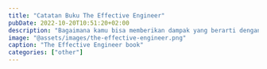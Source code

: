 ```yaml
---
title: "Catatan Buku The Effective Engineer"
pubDate: 2022-10-20T10:51:20+02:00
description: "Bagaimana kamu bisa memberikan dampak yang berarti dengan usaha yang minimal"
image: "@assets/images/the-effective-engineer.png"
caption: "The Effective Engineer book"
categories: ["other"]
---
```


<Style />

## Focus on High-Leverage Activities

Penulis berpendapat bahwa _engineer_ yang efektif adalah ia yang selalu berkomitmen untuk melakukan aktifitas yang memiliki _high leverage_. Apa itu _leverage_?

```
Leverage = Dampak ÷ Waktu
```

Artinya, engineer yang efektif melakukan hal-hal yang berdampak tinggi dalam yang waktu yang sesingkat-singkatnya.

Berbeda dengan resource lain, **waktu adalah sesuatu yang tak dapat disimpan**, tak dapat diulang, dan tak dapat digunakan lagi. Jadi gunakan sebaik-baiknya!

Salah satu contoh aktifitas dengan _high leverage_ adalah mentoring karena keberhasilan suatu product ialah keberhasilan tim, bukan individual. Di Quora, engineer baru didampingi mentor selama 2-3 bulan awal. Aktifitasnya macam-macam; review code, membahas skill apa aja yang harus dipelajari, pair programming, diskusi _engineering trade-off_, gimana caranya kolaborasi dengan tim lain, dan lain sebagainya. Hasilnya dalam seminggu saja, mereka langsung bisa _fix bug_ atau rilis fitur kecil baru.

1% investasi saja bisa meningkatkan produktifitas aktifitas 99% sisanya. Belajar UNIX command bisa memangkas waktu sekian menit task, belajar menggunakan debugging tools bisa menghemat beberapa jam waktu development, dll.

Usahakan tanyakan selalu 3 hal berikut:
- Apa yang bisa gue lakuin agar task yang sedang dikerjaan ber-impact tinggi?
- Gimana caranya gue bisa menyelesaikan task dengan waktu yang sesingkat-singkatnya?
- Ada task lain ber-impact tinggi yang bisa gue kerjain?

Contoh lain aktifitas yang memiliki impact tinggi:
- Automasi proses/tools/testing saat development
- Ngobrol sama Customer Support soal apa yang **paling dibutuhkan** user
- Buat skala prioritas task-task dengan impact tinggi

Contoh real life dari Bill Gates: sebagai seorang filantropis, beliau berinvestasi di vaksin campak dan malaria. Alasannya?
- Murah. Cuman $0.25 per vaksin
- Bisa menyelamatkan jutaan nyawa manusia

## Optimize for Learning

Adopsi mindset growth. Apaan tuh? Mindset dimana kita melihat tantangan sebagai suatu kesempatan untuk belajar.
- Mindset ini sangat berpengaruh terhadap output
- Gimana caranya? Own your stories. Buat dinasti sendiri. Jangan ngikutin resume orang. Be genuine

Selalu investasikan waktu untuk belajar. Karena ilmu itu sifatnya eksponensial, seperti bunga:
- 5% bunga bakal menghasilkan output 49% lebih banyak setelah 40 tahun dan 82% setelah 60 dibandingkan dengan bunga 4%
- Karena sifatnya yang eksponensial, delta kecil saja bisa menghasilkan perbedaan yang sangat besar dalam jangka waktu yang lama.

Tapi sayangnya, kita sering meremehkan _improvement_ 1% ini karena terlihat sangat kecil dan tak berarti. Padahal kalo dihitung-hitung, jika kita bisa konsisten improve diri kita 1% saja setiap hari, di akhir tahun kita akan menjadi pribadi yang 37x lebih baik, bukan 3.65x.

Sibukkan dengan proyek-proyek yang menantang. Gak menantang = menyia-nyiakan waktu untuk belajar. Perlu diingat lagi bahwa _improvement_ itu sifatnya eksponensial (kayak analogi bunga tadi).

**Cari tempat kerja yang kondusif untuk belajar**. Coba liat profil perusahaan apakah mereka:
- Fast growth? Kalau kita diminta naik roket, kita gak akan tanya-tanya tempat duduknya seperti apa, nyaman apa enggak
- Ada training? Program mentoring?
- Open untuk menerima feedback?
- Berlaju cepat? Cepat beriterasi -> cepat dapat feedback -> cepat pula kita belajar
- Banyak orang pinter? Liat apakah si interviewer itu terlihat lebih pintar dari kita
- _Autonomous_? Kita bisa pick up task yang ingin kita kerjakan dan cari tahu sendiri gimana cara menyelesaikannya

**Dedikasikan 20% saja dari waktu kerja untuk belajar hal baru**. Google menerapkan ini. Walau awalnya banyak yang meragukan, namun ternyata habbit ini membuahkan hasil. Gmail, Google News, dan AdSense lahir dari ide "20% waktu" ini.

Kalau ukurannya per pekan, jangan diambil semua dalam satu hari, tapi sebar; 1-2 jam sehari. Hitung-hitung sekalian membentuk kebiasaan _self-improvement_ setiap hari.

Harus ngapain aja selama waktu 20% ini? Kita bisa ambil beberapa contoh:
- Pelajari code abstraction di codebase. Pahami konteks mengapa ada abstraksi ini. Tanyakan pada diri sendiri: jika diminta menulis kembali abstraksi tersebut, apakah ada hal yang mau diubah?
- Jangan takut nyemplung untuk memahami code yang dianggap susah/legacy
- Kuasai bahasa pemrograman yang sedang digunakan
- Baca wiki/dokumentasi tim
- Ikut serta dalam diskusi proyek yang berhubungan sama kerjaan kita sehari-hari. Kalau kita gak termasuk dalam anggota proyek, bisa ijin jadi "kuping" aja
- Coba buka diskusi dengan engineer senior. Kalau gak ada, mending pindah tim :)
- Kerjakan proyek-proyek yang berbeda, yang di luar batas nyaman kita

Teruslah belajar:
- Kerjakan side projects. Ide-ide brilian sering muncul dari side project
- Baca buku. Penulis bisa membaca 1-2 buku dalam seminggu
- Bikin tulisan :)
- Follow orang-orang yang knowledgeable, baca blog mereka, dengerin podcast-nya, dll
- Ikut meetup, conference
- Networking!

### Prioritize Regularly

Dalam satu tahun, tim si Penulis dulu ketika bekerja di Quora bisa memperbanyak jumlah user aktif bulanan dan harian sebanyak 3x lipat. Kuncinya? Terus menerus membuat skala prioritas pekerjaan.

Kenyataannya, task yang dapat dikerjaan akan selalu lebih banyak dibanding ketersediaan resource yang ada. Inilah mengapa membuat prioritas secara berkala itu perlu dan ini merupakan salah satu aktifitas yang _high leverage_.

Caranya gimana?

1. Langkah pertama dalam membuat prioritas adalah **menuliskan semua task yang akan dikerjakan**. List ini harus mudah diakses: terserah mau pake apa aja: Github, Gitlab, Notion, pensil dan kertas.\
    \
    Kenapa harus ditulis? Karena otak manusia itu gak didesain untuk mengingat-ingat, tapi untuk memproses.\
    \
    Kalo terus-menerus digunakan untuk mengingat-ingat, banyak research membuktikan bahwa hal ini dapat mengurangi kemampuan berkonsentrasi dan menurunkan kecakapan dalam mengambil keputusan. Jadi lebih baik otak kita digunakan untuk memecahkan masalah-masalah _engineering_ aja dibanding mengingat-ingat apa yang harus dikerjakan.
2. Buat prioritas berdasarkan impact-nya. Kalo bingung, dibuat kira-kira aja berdasarkan informasi yang kita punya saat itu. Kerjakan. Setelah selesai, tanya pada diri sendiri: **Ada lagi gak task dengan _leverage_ yang tinggi yang bisa gue kerjain?**

Tapi pertanyaan terbesarnya adalah: bagaimana kita bisa tahu task mana yang punya _leverage_ lebih tinggi dibanding yang sedang kita kerjakan?

Cara yang mudah: kalau aktifitas tersebut termasuk ke dalam hal-hal seperti
- Membuat laporan
- Meeting
- Membalas email yang gak urgent

lebih baik di-skip dulu. Cari aktifitas yang berkaitan dengan
- Rilis produk/fitur
- Peningkatan _user acquisition_
- Berjalannya metrik
- Conversion
- Dan segala macam aktifitas yang bisa kita banggakan pas presentasi

Kalau hasil nyatanya keliatan, bakal sedikit kok yang komplain karena kita gak hadir di meeting atau lama bales email. Kalau kita banyak mengerjakan hal-hal yang penting, yang kecil-kecil jadi terlihat tak berarti.

Ibarat kita mau nabung lebih banyak dengan pergi ke supermarket yang lebih murah. Paling sekali belanja banyak cuman hemat €3-5. Tapi kalau kita banyak fokuskan waktu untuk dapat gaji yang lebih baik dengan belajar negosiasi gaji, meningkatkan kapasitas diri, dan lain sebagainya, kita bisa dapat bayaran yang jauh lebih besar dan penghematan €3-5 tadi jadi gak ada apa-apanya.

Gak bilang kalau kita gak bisa berhemat ya :) Cuman pastikan _effort_ yang kita keluarkan proporsional dengan impact yang diharapkan.

**Belajar untuk bilang "Tidak"**: ketika diajak meeting, diajak ngobrol sama product owner soal ide baru, di-assign untuk fix bug yang kecil. Gak semuanya harus jadi kewajiban kita. Kadang mereka gak paham betapa berharganya waktu kita sendiri.

Fokus terhadap hal yang **_important and non urgent_**.

<div style="overflow: auto">
<table id="high-lev-table">
  <thead>
    <tr>
      <th>-</th>
      <th>Urgent</th>
      <th>Non Urgent</th>
    </tr>
  </thead>
  <tbody>
    <tr>
      <td><b>Important</b></td>
      <td>
        <h4 id="important-urgent-quadrant">[1]</h4>
        <ul style="margin-bottom: 0">
          <li>Deadlines</li>
          <li>Production meltdown</li>
        </ul>
      </td>
      <td id="shiny">
        <h4 id="important-non-urgent-quadrant">[2]</h4>
        <ul style="margin-bottom: 0">
          <li>Planning & preventions</li>
          <li>Personal development</li>
          <li>Building relationships</li>
        </ul>
      </td>
    </tr>
    <tr>
      <td><b>Non Important</b></td>
      <td>
        <h4 id="non-important-urgent-quadrant">[3]</h4>
        <ul style="margin-bottom: 0">
          <li>Interruptions</li>
          <li>Most meetings</li>
          <li>Most emails</li>
        </ul>
      </td>
      <td>
        <h4 id="non-important-non-urgent-quadrant">[4]</h4>
        <ul style="margin-bottom: 0">
          <li>Twitter-an</li>
        </ul>
      </td>
    </tr>
  </tbody>
</table>
</div>

Jangan biarkan aktifitas di Quadrant [[1]](#important-urgent-quadrant) dan [[3]](#non-important-urgent-quadrant) mendikte schedule kita. Contoh lain dari aktifitas Quadrant [[2]](#important-non-urgent-quadrant) adalah:
- Merencanakan target karir kita kedepannya
- Membaca buku dan artikel tentang _professional development_
- Mentoring kolega
- Memastikan infrastruktur _scalable_

Intinya **Quadrant [[2]](#important-non-urgent-quadrant) itu investasi tanpa deadline** jadi gak ada urjensinya sama sekali. Melakukannya pun jadi enak, enjoy, dan relaks karena gak dikejar waktu.

Nimrod Hoofien, engineering director di Facebook (ex-Amazon juga) memberi label 1-4 di setiap item TODO list-nya.

Hati-hati kalau kita terlalu banyak mengerjakan aktifitas Quadrant [[1]](#important-urgent-quadrant). Karena bisa jadi disebabkan karena kurangnya dedikasi waktu kita di Quadrant [[2]](#important-non-urgent-quadrant). Misal:
- Banyaknya alert di production mungkin bisa jadi indikator perlunya _recovery automation_
- Banyaknya bug mungkin karena kita kurang menulis test
- Deadline yang tak henti-henti mungkin disebabkan karena planning dan estimasi yang kurang matang

Lebih banyak berinvestasi di Quadrant [[2]](#important-non-urgent-quadrant) dapat membantu mengurangi beban dan urjensi di Quadrant [[1]](#important-urgent-quadrant).

Kalau sudah tahu apa yang harus dikerjakan, **_protect your time_**. Programmer, layaknya penulis, punya unit waktunya sendiri: bukan per jam, tapi per setengah hari. Kita tidak bisa menulis program hanya dalam waktu satu jam. Satu jam itu ibarat baru pemanasan, belum _kick-off_.

Cara melindungi waktu kerja kita bagaimana?
- Bisa jadwalkan meeting hanya di akhir waktu kerja. Atau kalau bisa yang runtut, jangan berjeda
- Block kalendar
- Jika ada yang meminta bantuan, bisa dibalas dengan: "Gue pengen banget bantu, tapi sekarang gue lagi fokus nih. Mungkin nanti ya (misal setengah jam lagi)?"

**Batasi jumlah pekerjaan yang sedang dikerjakan**. Kayak nonton aksi di panggung, kalau kebanyak aktor yang masuk dan keluar panggung, kita jadi fokus ke mereka bukan ke performance-nya. Pekerjaan juga sama.

> Increasing work linearly increases the likelihood of failure exponentially. <br/> — Barry and Benson di bukunya <cite>Personal Kanban</cite>

Kapasitas tiap orang berbeda-beda. Trial and error aja berapa banyak proyek yang bisa kita kerjaan dalam satu waktu.

**Lawan kemalasan dengan rencana if-then-else**. Misal, "kalau masih ada sisa waktu 20 menit sebelum aktifitas selanjutnya, gue akan ngerjain ____". Bisa diisi dengan code review, membalas email, cari tau penyebab bug kecil, menulis unit test. Jangan yang berat-berat.

Buat kebiasaan membuat prioritas. Gak ada workflow yang spesifik sih, kita musti cari tau sendiri karena beda-beda tiap orang. **Yang penting itu kebiasan memprioritaskan pekerjaannya, bukan teknisnya**.

Setiap kali ada task yang gak selesai, bisa tanyakan pada diri sendiri: kenapa gak selesai? Apakah ada sesuatu lain yang lebih penting? Salah prioritas? Atau karena leyeh-leyeh aja?

Membuat prioritas itu memang sulit, dan kita tidak selalu harus melakukannya (mungkin lagi capek atau butuh relaks sebentar). Tapi kalau kita punya target personal maupun profesional, memprioritaskan pekerjaan termasuk salah satu aktifitas yang _high leverage_.

## Invest in Iteration Speed

Tim penulis dulu di Quora sehari bisa rilis versi baru sebanyak 40-50 kali sehari. Rahasianya? _Continuous deployment_ (CD). CD memungkinkan engineer untuk membuat dan men-deploy perubahan-perubahan kecil.

**Beriterasilah dengan cepat**: karena kita bisa membuat hal lebih banyak dan belajar lebih cepat. Ingin tau behaviour user? Tinggal setup tracking, deploy, lalu lihat hasilnya dalam hitungan menit.

Moto facebok: "Move fast and break things". Walaupun mereka tidak menggunakan CD, namun beriterasi cepat dan fokus pada impact menjadi budaya kerja mereka, alih-alih jadi konservatif dan terlalu berhati-hati membuat kesalahan. Walhasil mereka bisa rilis code ke production dua kali sehari.

Lebih cepat beriterasi, lebih cepat juga kita tahu mana yang berhasil dan mana yang tidak. "_If you never break anything, you're probably not moving fast enough._"


Menurut Pascal-Louis Perez, mantan CTO Wealthfront, keuntungan utama CD terletak pada pengurangan resiko karena tim bisa fokus pada perubahan-perubahan kecil sehingga bisa lebih cepat menemukan masalah ketika terjadi.

Menurut Bobby Johnson, mantan Director of Infrastructure Engineering di Facebook, bahwa hampir semua orang yang sukses itu suka membuat tools. Raffi Krikorian, mantan VP of Platform Engineering di Twitter juga sering berpesan ke timnya, "kalau kamu harus melakukan hal yang sama lebih dari dua kali, buatlah sebuah tool untuk yang ketiga kalinya."

Tool yang bisa menghemat waktu, walaupun sedikit, dampaknya bisa besar. Pertama, ia akan lebih sering dipakai. Kalau jadwal kereta lama, ya kita juga bakal jarang pake kereta. Kalau semakin sering, makin banyak dan sering juga yang memakainya. Kedua, ia akan membuka workflow baru yang sebelumnya tak terpikirkan. Misal kita buat tools yang mempercepat compile time: kita jadi bisa test code lebih cepat, gak takut jalanin unit/e2e test secara terus menerus -> lebih produktif

Jangan pernah remehkan tools. **Tools yang, misal, menghemat waktu satu jam, ketika digunakan oleh 10 orang, akan menghemat 10 jam kerja**.

Mulailah dari yang kecil. Cari area yang bisa dibuat lebih singkat oleh sebuah tool, buat, lalu demonstrasikan kepada tim. Jangan biarkan aktifitas Quadrant [[1]](#important-urgent-quadrant) menghambat kita membuatnya (Quadrant [[2]](#important-non-urgent-quadrant)).

Contoh tools:
- Konfigurasi hot-reload sehingga kita tak perlu reload page di browser ketika ada perubahan di code
- REPL. Sehingga tak perlu compile untuk menjalankan suatu expression
- Auto format code
- Reminder bot
- Atau sesederhana setup/menguasai shortcut-shortcut IDE atau editor yang digunakan

Namun hal-hal yang bisa menghambat iterasi cepat ini terkadang datang bukan dari engineering tools, namun dari proses (yang melibatkan orang lain). Misal proses code review yang lama.

Mau jadi engineer yang efektif? **Cari tahu hambatan-hambatan terbesar yang menghalangi kita dari beriterasi cepat**, entah itu engineering tools, dependesi antar tim, atau _approval_ dari atasan. Langsung _optimize_.

## Measure What You Want to Improve

Tentukan metrik:
- Ia membantu kita untuk fokus kepada tujuan, gak sekedar mengandalkan intuisi kita saja
- Bisa menangkap terjadinya regresi ketika metrik divisualisasikan dengan baik (chart, dll)
- Metrik yang bagus bikin maju. Di Box, mereka menggunakan metrik sebagai _performance ratchet_; ketika ada perubahan yang berhasil meningkatkan performance, mereka jadikan angka tersebut sebagai patokan baru
- Metrik yang bagus dapat mengukur seberapa efektif usaha kita. Nantinya bisa dijadikan poin retrospektif untuk terus mengerjakan hal-hal yang _high leverage_

Terus gimana caranya menentukan metrik? Ada 3:
1. Yang bisa memaksimalkan impact
2. Actionable: yang pergerakannya dapat "dipertanggungjawabkan" lewat usaha tim
3. Responsif dan robust. Responsif agar kita bisa tahu dengan cepat apakah metriknya bergerak naik atau turun supaya tim bisa belajar. Misal metrik yang mengukur user aktif seminggu terakhir itu lebih responsif dibanding yang sebulan terakhir. Tapi harus diimbangi dengan _robustness_. Misal _avg response times_ jika diukur per menit akan lebih banyak naik turunnya (banyak _noise_) dibanding jika diukur per jam atau per hari

"_Measure anything, measure everything_", seperti filosofi tim engineering Etsy. Tujuannya agar kita tahu kalau-kalau ada bug yang nyelip ke production. Makanya penting untuk membuat tools yang fleksibel untuk mengukur metrik lainnya.

**Harus tau standar operasi untuk dijadikan patokan**. Misal:
- Berapa sih standar _clickthrough rates_ email marketing?
- Seberapa cepat sih seharusnya operasi read di MySQL?
- Berapa standar _load time_ sebuah halaman?
- Seberapa lama baca 1MB data dari network?

Jadi ketika ada masalah, setidaknya kita tahu dimana letak penyebabnya.

**Bersikaplah skeptis terhadap integritas data**. Data dapat diinterpretasikan sesuka yang menginterpretasikannya. Salah satu caranya, menurut Schillache, adalah dengan melihat suatu metrik dari dua sumber/arah/properti yang berbeda untuk memastikan datanya konsisten.

Nah karena metrik ini sangat penting dan _high leverage_, sebagai engineer kita harus:
- Memastikan data yang kita ukur dikirim dengan benar. Unit test behavior penting, launch projek sesuai deadline penting, tapi jangan lupakan juga integritas data
- Tidak meremehkan metrik-metrik yang terlihat mudah dan pasti benar, seperti page load. Siapa tahu angkanya terkirim dua kali?
- Log data sebanyak mungkin, siapa tahu berguna nantinya
- Buat tools yang bisa meningkatkan dan memastikan akurasi data sedini atau secepat mungkin
- **Periksa data sedini mungkin**. Meskipun harus menunggu satu minggu atau satu bulan agar datanya bermakna, langung periksa data yang dikumpulkan begitu "jatuh tempo"
- Kalau ada angka yang terlihat aneh, langsung investigasi; bisa jadi ada bug atau misinterpretasi

## Validate Your Ideas Early and Often

Jangan sampai kayak Cuil, _search engine_ yang digadang-gadang bakal menyingkirkan Google. Sudah menghabiskan dana lebih dari 33 juta USD tapi gagal total:
- Hasil pencarian yang gak bagus
- Lambat
- Penuh bug
- dsb

Kenapa? Levy, salah satu orang yang mengembangkan Cuil berefleksi bahwasanya memvalidasi ide produk itu harus dilakukan sedini mungkin, bukan malah sembunyi-sembunyi lalu buat kejutan. Mereka bahkan tidak menggunakan alpha tester untuk mengumpulkan feedback.

> Don't delay ... Get feedback. Figure out what's working. That's by far better than trying to ... build something and then trust that you got everything right—**because you can't get everything right**

Gunakan pendekatan iteratif agar terhindar dari kesalahan-kesalahan fatal dan langsung dapat feedback untuk kembali _on track_. Semakin pendek siklus iterasinya semakin baik.

Engineering manager Square, Zach Brock berpesan ke timnya, "Yang paling ditakutkan di dalam sebuah proyek itu kan area yang paling tidak diketahui dan yang paling banyak resikonya. Lakukan itu dulu." **Cari tahu area yang paling beresiko** yang berpotensi membuat usaha tim nantinya sia-sia.

Contoh Dropbox, dimana MVP-nya adalah sebuah video berdurasi 4 menit. Dalam semalam saja, _mailing list_ beta Dropbox bertambah dari 5 ribu ke 75 ribu user. Dari situ Drew Houston tahu bahwa produknya banyak diminati orang.

Jadi untuk membuat MVP, fokus ke aktifitas ber-leverage tinggi yang dapat memvalidasi hipotesis kita semudah dan sebanyak mungkin.

Contoh lain 42Floor, sebuah layanan yang menampilkan daftar kantor untuk disewakan menggunakan Google Map. Sayangnya website-nya akan sangat lamban (bisa 12 detik) bila menampilkan data yang terlalu banyak. Tiga bulan mereka _redesign_ UI: infinite scrolling, mini map, dll. Tapi gagal. Akhirnya mereka menyewa agensi untuk membuat 8 mockup Photoshop dan buat versi HTML-nya beserta data daftar-daftar kantor yang disewakan, hardcoded. Lalu mereka sebar "fake pages" ini lewat Google AdWords. Variasi yang menang diimplementasikan, dan mereka berhasil mencapai target _conversion rate_ yang diinginkan.

Atau Asana, yang menampilkan pesan "Thanks for your interest—the feature is coming soon" ketika tombol "Google Signup" diklik. Alasannya mereka ingin tahu apakah cukup banyak user yang ingin sign up lewat Google sebelum membuatnya.

**Gunakan AB test** untuk memvalidasi hipotesis dan beriterasi berdasarkan apa yang dipelajari. Hasilnya pun dapat diukur (_quantifiable_).

Seperti kampanye Obama. Mereka menulis 17 versi email yang berbeda dan mengirimkannya ke sebagian kecil _subscriber_ di _maling list_ mereka. Ternyata ada satu versi yang sukses mengumpulkan dana 6x lebih banyak dibanding versi lainnya. Ketika versi yang menang ini dikirim ke 4,4 juta _subscriber_ sisanya, mereka berhasil mendapatkan dana sebanyak 2,6 juta USD.

**Buat feedback loop dalam mengambil keputusan**. Buat eksperimen. Validasi hipotesis. Belajar dari hasil. Lalu buat eksperimen-eksperimen lain dari hasil pembelajaran tadi.


## Improve Your Project Estimation Skills

Untuk membuat estimasi yang lebih akurat namun tetap fleksible, bisa gunakan beberapa tips berikut:
- Pecah proyek ke task-task yang lebih kecil lalu masing-masing buatkan estimasinya. Jika ternyata lebih dari dua hari, pecah lagi. Kita juga jadi bisa lebih membantengi diri dari deadline yang kurang realistis
- Anggap estimasi itu sebagai distribusi probabilitas, bukan _best-case scenario_. Lebih ke, "kemungkinan kita rilis fitur ini dalam 4 minggu itu 50%, dan 90% dalam waktu 8 minggu"
- Hati-hati dengan _anchoring bias_. Ada suatu eksperimen dimana murid-murid diminta menebak harga sebuah botol anggur. Mereka terlebih dahulu diminta menuliskan dua digit terakhir nomor KTP mereka. Murid dengan digit tinggi menebak harga yang lebih tinggi dibanding mereka dengan digit rendah. Dari eksperimen ini, kita bisa menarik pelajaran untuk tidak memberikan estimasi sebelum benar-benar di-outline apa yang harus dikerjakan
- Waspada terhadap _man-month_—jumlah jam, hari, minggu, atau bulan suatu tim dapat menyelesaikan suatu proyek, dimana semakin banyak orang semakin cepat pula proyek tersebut terselesaikan. Padahal, makin banyak orang semakin tinggi juga _overhead_ di komunikasi, diskusi, meeting, dll.
- Buat catatan estimasi kita sendiri. Jika kita tahu ternyata kita cenderung _overestimate_ 20%, mungkin lebih baik jika kita naikkan estimasi awal kita sebesar 25%
- Buat alokasikan waktu (_time box_) untuk aktifitas-aktifitas yang _open-ended_ (gak berujung), seperti mencari library Javascript yang optimal untuk fitur baru
- Ajak yang lain untuk menantang estimasi kita. Kadang ada beberapa _edge case_ yang kita tak tahu namun mereka tahu

**Buat budget untuk hal-hal yang belum diketahui**, seperti:
- Menulis unit test tapi malah makan waktu yang lama karena ternyata ada service yang sulit di-mock
- Refactor code di luar lingkup proyek. Awalnya keliahatan kecil tapi bisa jadi malah besar
- Kolega ambil cuti

Biasanya ketika kita sebagai _engineer_ membuat estimasi, maksud estimasi kita lebih ke waktu pengerjaannya, bukan dalam waktu kalendar. Namun stakeholder lain bisa jadi salah menangkap maksud kita. Dua minggunya kita itu (_ideal engineering day_) bukan dua minggu waktu kelander. Karena seringkali dalam satu minggu (kalendar) sendiri, waktu kita untuk bisa benar-benar mengerjakan proyek tersebut hanyalah 2 hari. Jadi seharusnya kita jangan bilang 2 minggu, tapi 7 minggu (14 hari / 2 hari).

Catat seberapa lama task-task yang tidak ada di estimasi awal bisa dikerjakan. Gunanya lebih untuk meningkatkan kesadaran diri akan adanya distraksi-distraksi semacam ini yang bisa membuat proyek molor.

**Buat tujuan yang jelas dan _milestone_ yang bisa diukur**. Seperti, "Masalah kita adalah database yang sudah gak kuat melayani traffic. Dan tujuan kita adalah untuk migrasi ke _sharded architecture_ tanpa downtime." Keuntungannya dua:
- Bisa jadi filter task/fitur mana saja yang **harus** dikerjakan, dan mana yang hanya sekedar _nice-to-have_.
- Kejelasan dengan stakeholder penting lain agar mereka paham tujuan, batasan, dan asumsi-asumsi yang kita buat.

Punya _milestone_ yang bisa diukur juga penting agar ketika ditanya progress kita gak jawab, "hapir jadi", "udah 90%". Akan jauh lebih mantap kalau bisa kita beri jawaban, "Fitur X dan Y sudah jadi. Tinggal Z, seminggu lagi". Contoh _milestone_:
1. Refaktor kode untuk memudahkan proses migrasi dari library A ke B
2. Ganti kode di home page dan profile page dari library A ke B
3. Buat _deprecation warning_ penggunaan library A
4. Rilis
5. Cleanup

**Cari tahu area yang paling beresiko terlebih dahulu dan selesaikan**, seperti yang dibahas di bab sebelumnya. Jangan "bohongi" diri kita sendiri lewat kemajuan semu dengan mengerjakan hal-hal yang mudah dulu. Langsung beri tahu ke tim jika ada kemungkinan molor, jangan malah gak enakan :)

Hindari _rewrite_. "_Trying to rewrite stuff from scratch—that's the cardinal sin_", kata Sam Schillache yang sempat ngurusin Gmail dan Google Apps selama empat tahun. Kenapa?
- Kita lebih familiar dengan versi original dan biasanya kita _underestimate_ saat _rewrite_
- Kita sering ingin sekalian menambah fitur baru
- Kita tahu semua _edge case_-nya? Belum tentu

Kalaupun harus _rewrite_, lakukan dengan bertahap sembari menjaga _behaviour_ aplikasi agar terhindar dari kesalahan-kesalahan.

> You also avoid having the system broken while you are carrying out the restructuring—which allows you graually refactor a system over an extended period of time\
— Martin Fowler

Misal saat ingin migrasi API dari PHP ke Nodejs, alih-alih _rewrite_, buat sebuah _proxy server_ yang melayani beberapa endpoint lama ke Nodejs. Lakukan secara bertahap sampa semua endpoint berhasil diporting ke Nodejs.

Atau saat Google mengakuisisi Writely (nantinya jadi Google Doc) yang harus menulis ulang dari C# ke Java karena C# gak jalan di data center Google. Strategi mereka itu tulis ulang dulu ke Java, jangan tambah, kurangi, atau ubah fungsionalitas. Setelah selesai semua, baru refactor. Walhasil, mereka berhasil menyelesaikan proses _rewrite_ dalam waktu 12 minggu, yang tercepat sepanjang sejarah Google dari segi porting aplikasi ke infrastruktur Google.

**Tahu kapan harus _overtime_**. Harus sangat hati-hati dengan menambah jam kerja saat tahu deadline sudah dekat:
- Menurunkan produktifitas. Sudah banyak studinya
- Meningkatkan potensi _burn out_. Dengan menambah jam kerja, ada hal lain yang harus dikorbankan seperti rekreasi dengan keluarga, waktu istirahat, dll
- Mempermudah munculnya _technical debt_ demi mengejar _milestone_

Kalaupun harus _overtime_, pastikan benar-benar diperlukan:
- Komunikasikan alasan utama kenapa molor
- Buat rencana proyek dan deadline yang lebih realistis
- Harus siap meninggalkan _sprint_/_overtime_ kalau ternyata masih belum saja bisa selesai dengan rencana yang diperbarui. Terima saja kenyataannya karena bisa jadi garis finish-nya masih sangat jauh. _Don't sprint in the middle of a marathon_

## Belance Quality with Pragmatism

Kualitas kode di Google itu tinggi, namun di saat yang bersamaan Google juga punya banyak produk, yang berarti saat suatu eksperimen gagal, semua kodenya harus dihapus. Bukan hanya kode, tapi juga usaha dan waktu yang telah dikorbankan. Kan sayang. "_Instead of right or wrong, I prefer to look at things in terms of works and doesn't work. It brings more clarity and is more effective for making decisions_", begitu kata Engineering Director Facebook, Bobby Johnson. Inilah yang disebut pragmatisme.

Lalu bagaimana cara menyeimbanhkan kualitas kode dengan beriterasai cepat?

Pertama bisa dengan budaya **code review**. Tujuannya:
- Menangkap bug dan kesalahan desain lebih dini
- Berbagi tanggungjawab. Gak bakal dong kita nulis kode asal-asalan kalau ada orang lain yang review kode kita
- Berbagi ilmu. Code review bisa jadi ajang belajar trik-trik atau "best practices" baru
- Menjaga kualitas kode

Fun fact: Selama empat tahun pertama semenjak didirikan, Dropbox tidak menerapkan code review. Katanya waktu yang dihabiskan lebih baik digunakan untuk hal lain 😅.

Cara kedua bisa dengan **menulis _automated tests_**, bisa _unit_, _integrated_, dan/atau _end to end_. Manfaatnya bukan hanya untuk menangkap regresi produk, tapi juga menghemat waktu manual testing yang harus dilakukan berulang-ulang. Gak harus dapet 100% code overage. Bisa dimulai dengan _high-leverage test_—yaitu yang waktu penulisannya sebentar tapi menghemat banyak waktu manual testing.

Cara selanjutnya adalah **membayar _technical debt_ secara berkala**. Quora memiliki satu hari khusus untuk "bersih-bersih" setelah seminggu hackathon. Google punya Fixit Days seperti Docs Fixit, Customer Happiness Fixit, atau Internationalization Fixit dimana para engineer fokus bersih-bersih sesuai tema Fixit. Namun kadang-kadang _technical debt_ ini sulit dikuantifikasi, namun yang pasti semakin lama kita menundanya, semakin besar juga bunganya. Jadi dedikasikanlah waktu sesekali untuk membayar hutang ini. Lagi, bisa dimulai dengan fitur/kode yang paling sering digunakan user namun butuh sedikit usaha saja untuk memperbaikinya.

## Minimize Operational Burden

Salah satu kunci kesusksesan Instagram sebelum dibeli oleh facebook adalah mereka menyadari pntingnya meminimalisir beban operasional. Engineer-nya cuman lima orang. Mike Krieger, co-counder Instagram, bilang bahwa di balik sebuah fitur dibutuhkan juga _resource_ tambahan untuk _maintenance_. Beban ini baru mulai terakumulasi saat peluncuran, terus menggunung seiring waktu.

Maka kalau kita ingin mencicipi framework atau library baru, mending dipikir-pikir dulu: seberapa lama nantinya kita akan menghabiskan waktu untuk maintain dan _bug fix_ sistem ini, alih-alih membuat hal yang memang dibutuhkan user?

Krieger lanjut menjelaskan proses pengembangan Instagram saat itu. Ia selalu menanyakan kepada timnya, "apa ini hal yang paling sederhana yang bisa kita lakukan?" Kalau jawabannya tidak, maka mereka akan mempertimbangkan kembali solusinya.

Steve Jobs juga pernah menyatakan hal yang sama, "saat pertama kita mencoba mencari solusi terhadap suatu masalah, biasanya solusi awal yang didapat itu kompleks, dan kebanyakan orang berhenti pada tahap ini. Namun kalau kita terus memahami masalahnya, kita akan sampai pada solusi yang cukup sederhana kok. Kebanyakan dari kita ini cuman gak mau berusaha lebih untuk mencapai titik ini."

**Buat sistem yang gagal lebih awal**. Gunanya untuk menangkap kesalahan lebih mudah dan cepat. Contoh:
- _Crash_ saat pertama kali salah baca file konfigurasi
- Validasi input, terlebih kalau ia akan jauh digunakan nanti
- Buat eksplisit error dari layanan eksternal, jangan ditelan aja

Kisah lucu dari penulis. Ia pernah mengubah waktu cache Memchached dari 10 hari menjadi 40 hari untuk query-query tertentu. Begitu masuk ke production, langsung terlihat banyak error. Setelah di-roll back dan diinvestigasi, usut punya usut waktu cache Memchached itu diekspresikan dengan detik tapi hanya boleh sampai 30 hari, selebihnya dianggap sebagai UNIX timestamp. Jadi si Memchached ini malah menganggap 40 hari tadi sebagai timestamp di tahun 1970. Walhasil nilai yang masuk ke cache tadi langsung terinvalidasi. Kalau saja Memchached langsung kasih peringatan atau kasih error saat input > 30 hari, penulis bisa menghemat banyak waktu development dan gak perlu pusing cari akar permasalahan.

**Buat automasi**. Seperti _script_ untuk _deployment_, membuat _database snapshot_, _restart web service_, atau bahkan sesederhana membuat alias 12 _commands_. Saat membuat automasi, penting untuk diingat bahwa _idempotancy_ (tetap menghasilkan output yang sama jika dijalankan berulang-ulang) itu penting. Jika tak memungkinkan, setidaknya buat ia _retryable_, tidak meninggalkan efek samping (misal counter-nya gak ke-reset jadi 0 lagi) saat dijalankan ulang. Buat proses automasi ini sukses sepenuhnya atau gagal sepenuhnya.

**Asah kemampuan untuk _recover_ dengan cepat**. Netlflix punya sistem yang namanya Chaos Monkey yang secara acak mematikan sebuah service di infrastruktur mereka sendiri, tujuannya untuk membuat infrastruktur lebih robust karena mereka bisa melihat bagian mana yang lemah dan mempersiapkan diri saat terjadi.

Bill Walsh, mantan pelatih San Francisco 49ers sering membuat "script" strategi jauh sebelum pertandingan. Kalau A terjadi, maka jalankan B. Kalau X terjadi, maka Y, dsb. Dengan cara seperti ini ia tetap bisa fokus ke jalannya pertandingan tanpa dipengaruhi naik turunnya emosi di lapangan dan hiruk pikuk di stadion. Kita pun sebagai _engineer_ bisa ambil contoh dari Bill: punya proses dan tahu apa yang harus dilakukan saat terjadi kesalahan sistem di production.

Google punya DiRT (Disaster Recovery Testing) yang dijalankan setiap tahun, untuk mensimulasi bencana alam seperti gempa bumi dan badai yang dapat mematikan data center mereka.

**Buat daftar pertanyaan "gimana kalo"**:
- Gimana kalo ada kolega yang sakit? Bisa ambil alih tugasnya?
- Gimana kalo _database_ mati?
- Gimana kalo ada bug saat rilis fitur? Bisa _roll back_?
- Gimana kalo projeknya molor? Apa rencana selanjutnya?

## Invest in Your Teams' Growth

**Berinvestasi di tim** akan memberikan dampak yang saaangat besar terhadap efektifitas kita. Misal dengan memiliki program onboarding: lebih cepat _engineer_ baru familiar dengan infrastruktur kita, lebih cepat pula kita bisa bekerja dengannya. Kita juga bisa fokus ke pekerjaan sendiri dengan lebih cepat pula.

Makin tinggi naik ke tangga _engineering_, kesusksesan kita akan lebih sering diukur dengan pencapaian tim, bukan pencapaian individu.

Manfaat lain dari berinvestasi ke pertumbuhan tim adalah kita bisa ikut terseret ke yang baik-baik. Misal semua orang di sekitarmu mencapai 120% dari target awal, sekalipun kita gak ngelakuin apa-apa, kita juga tetep kecipratan suksesnya.

**Buat _hiring_ tanggung jawab bersama (tim)**. Karena orang baru ini nantinya akan kerja sama kita. Kalau satu visi kan akan lebih mudah kerjanya. 40 jam yang kita keluarkan untuk hiring akan terbayarkan kok dengan output 2000+ jam outputnya. Berikut beberapa tips:
- Sisihkan waktu untuk mencari tahu kualitas apa yang diharapkan dari si kandidat yang kita bersama hargai. Kualitas kode? Algoritma? Struktur data? Skill komunikasi? _Culture fit_?
- Beri tantangan interview dengan beberapa layer. Misal kandidat diminta untuk membuat suatu UI. Layernya bisa: loading time, performace, responsiveness, dll. Dimana layer-layer ini bisa kita tambahkan atau hilangkan agar kita bisa dengan cepat dan mudah melihat kemampuan kandidat
- Cari red flag dengan menanyakan pertanyaan-pertanyaan _tricky_ dengan cepat (gimana cara kerja _paramater passing_ sebuah function di Javascript?). Kandidat yang bagus gak akan menjawab terlalu lama

**Buat proses onboarding yang bagus**. Akan sulit bagi kolega baru untuk mencari tahu sesuatu tanpa arahan apapun terlebih dahulu. Kesan pertama juga penting lho, karena bisa mengubah persepsi kolega baru ini terhadap kultur _engineering_ kita, juga dapat membentuk kapasitasnya untuk _deliver further impact_. Menghabiskan satu atau dua jam setiap hari selama sebulan awal itu lebih baik dibanding langsung membiarkannya terjun bebas develop product. Lagi, kesuksesan tim lebih utama dibanding kesuksesan individu.

Konsekuensi kalau proses onboarding-nya jelek: kita akan lebih sulit untuk mengidentifikasi _bad performer_. Apa orang baru ini gak bisa deliver karena kurang berkualitas atau memang karena hanya butuh waktu penyesuaian lebih saja?

Kalau kamu adalah orang baru, kamu bisa kasih feedback soal proses onboarding yang kamu terima, apa yang menurutmu jalan, apa yang enggak. Kalau kamu yang kasih onboarding, kamu bisa meminta feedback ke orang baru tersebut apa sudah efektif prosesnya.

Lalu gimana caranya membuat proses onboarding yang bagus? Pertama, sebagai tim kita harus mengidentifikasi apa saja yang mau dicapai. Kedua, buatlah rencana dan mekanisme untuk mencapai hal tersebut. Contoh di Quora, ada empat hal yang harus dicapai saat onboarding:
1. _Ramp up_ orang baru secepat mungkin. Produktifitas akan menurun pada awalnya, tapi gak sebanding dengan output yang dihasilkan nantinya
2. Beri tahu kultur dan nilai-nilai tim. Seperti _getting things done_, _data-driven_, gimana cara kerja yang bagus di tim, dan lain-lain
3. Sampaikan materi-materi fundamenatal yang harus diketahui
4. Integrasikan orang baru ke tim secara sosial. Maksudnya kasih ia waktu dan kesempatan untuk membuat hubungan yang baik dengan rekan tim

**Bagi kepemilikan kode**. Jangan biarkan hanya satu orang yang tahu akan suatu area kode. Begitu kita yang jadi _bottleneck_, kita akan kesulitan untuk jadi fleksible karena tanggungjawab kita tidak bisa dibagi. Kalau ada bug dengan prioritas tinggi, malah kita yang **selalu** harus memperbaikinya. Padahal kita bisa saja menggunakan waktu yang ada untuk belajar dan membuat hal baru.

**Selalu lakukan retrospektif** saat setelah terjadi insiden atau bug yang kritikal. Tujuannya bukan untuk saling menyalahkan, namun untuk berbagi pelajaran bersama. Bahkan bila insiden ini terjadi di level projek, kita tetap bisa membagikan hasil retrospektif ini ke tim-tim lainnya. _Collective wisdom_.

Seperti NASSA yang sudah mengalami banyak insiden dari tahun 1960-an, semua kesalahan dibutakan _Flight Rules_-nya. Dokumenasinya lengkap. Jadi jika terjadi kesalahan yang sama di waktu yang akan datang, semua udah tau harus ngapain. Nah kita juga bisa buat _Flight Rules_ kita sendiri: Database gagal? Ada _Flight Rules_ nya. Server kelebihan kapasitas menampung request? Ada _Flight Rules_-nya. Projek molor? Ada _Flight Rules_-nya.

---

Dari tulisan di atas, dengan berhasilnya kita menjadi _engineer_ yang efektif, kita tak hanya bermanfaat bagi diri kita sendiri, tapi kita juga berkontribusi dalam membangun kultur _engineering_ yang efektif dalam tim.

Stay well!
